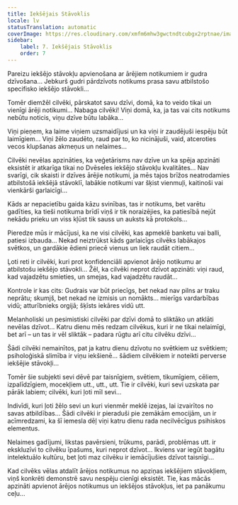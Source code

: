 ```yaml
---
title: Iekšējais Stāvoklis
locale: lv
statusTranslation: automatic
coverImage: https://res.cloudinary.com/xmfm6mhw3gwctndtcubgx2rptnae/image/upload/v1740468922/small_cover_tratado_de_psicologia_revolucionaria_a4c0dca4e0.webp
sidebar:
    label: 7. Iekšējais Stāvoklis
    order: 7
---
```

Pareizu iekšējo stāvokļu apvienošana ar ārējiem notikumiem ir gudra dzīvošana... Jebkurš gudri pārdzīvots notikums prasa savu atbilstošo specifisko iekšējo stāvokli...

Tomēr diemžēl cilvēki, pārskatot savu dzīvi, domā, ka to veido tikai un vienīgi ārēji notikumi... Nabaga cilvēki! Viņi domā, ka, ja tas vai cits notikums nebūtu noticis, viņu dzīve būtu labāka...

Viņi pieņem, ka laime viņiem uzsmaidījusi un ka viņi ir zaudējuši iespēju būt laimīgiem... Viņi žēlo zaudēto, raud par to, ko nicinājuši, vaid, atceroties vecos klupšanas akmeņus un nelaimes...

Cilvēki nevēlas apzināties, ka veģetārisms nav dzīve un ka spēja apzināti eksistēt ir atkarīga tikai no Dvēseles iekšējo stāvokļu kvalitātes... Nav svarīgi, cik skaisti ir dzīves ārējie notikumi, ja mēs tajos brīžos neatrodamies atbilstošā iekšējā stāvoklī, labākie notikumi var šķist vienmuļi, kaitinoši vai vienkārši garlaicīgi...

Kāds ar nepacietību gaida kāzu svinības, tas ir notikums, bet varētu gadīties, ka tieši notikuma brīdī viņš ir tik noraizējies, ka patiesībā nejūt nekādu prieku un viss kļūst tik sauss un auksts kā protokols...

Pieredze mūs ir mācījusi, ka ne visi cilvēki, kas apmeklē banketu vai balli, patiesi izbauda... Nekad neiztrūkst kāds garlaicīgs cilvēks labākajos svētkos, un gardākie ēdieni priecē vienus un liek raudāt citiem...

Ļoti reti ir cilvēki, kuri prot konfidenciāli apvienot ārējo notikumu ar atbilstošu iekšējo stāvokli... Žēl, ka cilvēki neprot dzīvot apzināti: viņi raud, kad vajadzētu smieties, un smejas, kad vajadzētu raudāt...

Kontrole ir kas cits: Gudrais var būt priecīgs, bet nekad nav pilns ar traku neprātu; skumjš, bet nekad ne izmisis un nomākts... mierīgs vardarbības vidū; atturībnieks orgijā; šķīsts iekāres vidū utt.

Melanholiski un pesimistiski cilvēki par dzīvi domā to sliktāko un atklāti nevēlas dzīvot... Katru dienu mēs redzam cilvēkus, kuri ir ne tikai nelaimīgi, bet arī – un tas ir vēl sliktāk – padara rūgtu arī citu cilvēku dzīvi...

Šādi cilvēki nemainītos, pat ja katru dienu dzīvotu no svētkiem uz svētkiem; psiholoģiskā slimība ir viņu iekšienē... šādiem cilvēkiem ir noteikti perverse iekšējie stāvokļi...

Tomēr šie subjekti sevi dēvē par taisnīgiem, svētiem, tikumīgiem, cēliem, izpalīdzīgiem, mocekļiem utt., utt., utt. Tie ir cilvēki, kuri sevi uzskata par pārāk labiem; cilvēki, kuri ļoti mīl sevi...

Indivīdi, kuri ļoti žēlo sevi un kuri vienmēr meklē izejas, lai izvairītos no savas atbildības... Šādi cilvēki ir pieraduši pie zemākām emocijām, un ir acīmredzami, ka šī iemesla dēļ viņi katru dienu rada necilvēcīgus psihiskos elementus.

Nelaimes gadījumi, likstas pavērsieni, trūkums, parādi, problēmas utt. ir ekskluzīvi to cilvēku īpašums, kuri neprot dzīvot... Ikviens var iegūt bagātu intelektuālo kultūru, bet ļoti maz cilvēku ir iemācījušies dzīvot taisnīgi...

Kad cilvēks vēlas atdalīt ārējos notikumus no apziņas iekšējiem stāvokļiem, viņš konkrēti demonstrē savu nespēju cienīgi eksistēt. Tie, kas mācās apzināti apvienot ārējos notikumus un iekšējos stāvokļus, iet pa panākumu ceļu...


